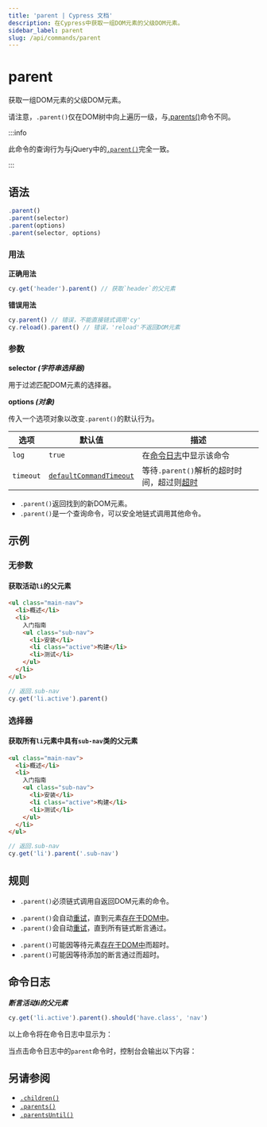 ```yaml
---
title: 'parent | Cypress 文档'
description: 在Cypress中获取一组DOM元素的父级DOM元素。
sidebar_label: parent
slug: /api/commands/parent
---
```


<ProductHeading product="app" />

# parent

获取一组DOM元素的父级DOM元素。

请注意，`.parent()`仅在DOM树中向上遍历一级，与[.parents()](/api/commands/parents)命令不同。

:::info

此命令的查询行为与jQuery中的[`.parent()`](http://api.jquery.com/parent)完全一致。

:::

## 语法

```javascript
.parent()
.parent(selector)
.parent(options)
.parent(selector, options)
```

### 用法

<Icon name="check-circle" color="green" /> **正确用法**

```javascript
cy.get('header').parent() // 获取`header`的父元素
```

<Icon name="exclamation-triangle" color="red" /> **错误用法**

```javascript
cy.parent() // 错误，不能直接链式调用'cy'
cy.reload().parent() // 错误，'reload'不返回DOM元素
```

### 参数

<Icon name="angle-right" /> **selector _(字符串选择器)_**

用于过滤匹配DOM元素的选择器。

<Icon name="angle-right" /> **options _(对象)_**

传入一个选项对象以改变`.parent()`的默认行为。

| 选项      | 默认值                                                           | 描述                                                                         |
| --------- | ----------------------------------------------------------------- | ----------------------------------------------------------------------------------- |
| `log`     | `true`                                                            | 在[命令日志](/app/core-concepts/open-mode#Command-Log)中显示该命令 |
| `timeout` | [`defaultCommandTimeout`](/app/references/configuration#Timeouts) | 等待`.parent()`解析的超时时间，超过则[超时](#Timeouts)              |

<HeaderYields />

- `.parent()`返回找到的新DOM元素。
- `.parent()`是一个查询命令，可以安全地链式调用其他命令。

## 示例

### 无参数

#### 获取活动`li`的父元素

```html
<ul class="main-nav">
  <li>概述</li>
  <li>
    入门指南
    <ul class="sub-nav">
      <li>安装</li>
      <li class="active">构建</li>
      <li>测试</li>
    </ul>
  </li>
</ul>
```

```javascript
// 返回.sub-nav
cy.get('li.active').parent()
```

### 选择器

#### 获取所有`li`元素中具有`sub-nav`类的父元素

```html
<ul class="main-nav">
  <li>概述</li>
  <li>
    入门指南
    <ul class="sub-nav">
      <li>安装</li>
      <li class="active">构建</li>
      <li>测试</li>
    </ul>
  </li>
</ul>
```

```javascript
// 返回.sub-nav
cy.get('li').parent('.sub-nav')
```

## 规则

<HeaderRequirements />

- `.parent()`必须链式调用自返回DOM元素的命令。

<HeaderAssertions />

- `.parent()`会自动[重试](/app/core-concepts/retry-ability)，直到元素[存在于DOM中](/app/core-concepts/introduction-to-cypress#Implicit-Assertions)。
- `.parent()`会自动[重试](/app/core-concepts/retry-ability)，直到所有链式断言通过。

<HeaderTimeouts />

- `.parent()`可能因等待元素[存在于DOM中](/app/core-concepts/introduction-to-cypress#Implicit-Assertions)而超时。
- `.parent()`可能因等待添加的断言通过而超时。

## 命令日志

**_断言活动li的父元素_**

```javascript
cy.get('li.active').parent().should('have.class', 'nav')
```

以上命令将在命令日志中显示为：

<DocsImage
  src="/img/api/parent/get-parent-element-just-like-jquery.png"
  alt="命令日志 parent"
/>

当点击命令日志中的`parent`命令时，控制台会输出以下内容：

<DocsImage
  src="/img/api/parent/parent-command-found-elements-for-console-log.png"
  alt="控制台日志 parent"
/>

## 另请参阅

- [`.children()`](/api/commands/children)
- [`.parents()`](/api/commands/parents)
- [`.parentsUntil()`](/api/commands/parentsuntil)